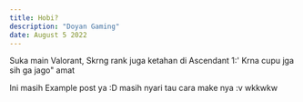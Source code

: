---
title: Hobi?
description: "Doyan Gaming"
date: August 5 2022
---

Suka main Valorant, Skrng rank juga ketahan di Ascendant 1:' Krna cupu jga sih ga jago" amat

Ini masih Example post ya :D masih nyari tau cara make nya :v wkkwkw